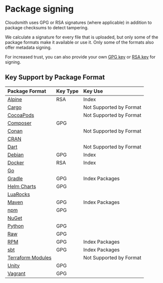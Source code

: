 # Package signing

Cloudsmith uses GPG or RSA signatures (where applicable) in addition to package checksums to detect tampering. 

We calculate a signature for every file that is uploaded, but only some of the package formats make it available or use it. Only some of the formats also offer metadata signing.

For increased trust, you can also provide your own [GPG key](/repositories/repository-settings#custom-gpg-signing-key) or [RSA key](/repositories/repository-settings#custom-rsa-signing-key) for signing.

## Key Support by Package Format

|Package Format|Key Type|Key Use|
|:--|:--|:--|
|[Alpine](/formats/alpine-repository)|RSA|Index|
|[Cargo](/formats/cargo-registry)||Not Supported by Format|
|[CocoaPods](/formats/cocoapods-repository)||Not Supported by Format|
|[Composer](/formats/composer-repository)|GPG||
|[Conan](/formats/conan-repository)||Not Supported by Format|
|[CRAN](/formats/cran-repository)|||
|[Dart](/formats/dart-repository)||Not Supported by Format|
|[Debian](/formats/debian-repository)|GPG|Index|
|[Docker](/formats/docker-registry)|RSA|Index|
|[Go](/formats/go-registry)|||
|[Gradle](/formats/gradle-repository)|GPG|Index Packages|
|[Helm Charts](/formats/helm-chart-repository)|GPG||
|[LuaRocks](/formats/luarocks-repository)|||
|[Maven](/formats/maven-repository)|GPG|Index Packages|
|[npm](/formats/npm-registry)|GPG||
|[NuGet](/formats/nuget-feed/)|||
|[Python](/formats/python-repository)|GPG||
|[Raw](/formats/raw-repository)|GPG||
|[RPM](/formats/redhat-repository)|GPG|Index Packages|
|[sbt](/formats/sbt-repository)|GPG|Index Packages|
|[Terraform Modules](/formats/terraform-modules-repository)||Not Supported by Format|
|[Unity](/formats/unity-registry)|GPG||
|[Vagrant](/formats/vagrant-repository)|GPG||